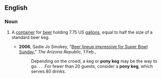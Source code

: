 ==English==

===Noun===
{{wikipedia}}
{{en-noun|sg=[[pony]] [[keg]]}}

# {{US}} A [[container]] for [[beer]] holding 7.75 US [[gallon]]s, equal to half the size of a standard beer keg.
#*'''2006''', Sadie Jo Smokey, "[http://www.azcentral.com/arizonarepublic/food/articles/0201beer0201.html Beer lineup impressive for Super Bowl Sunday]," ''The Arizona Republic'', 1 Feb.,
#*:Depending on the crowd, a keg or '''pony keg''' may be the way to go. . . .For fewer than 20 guests, consider a '''pony keg''', which serves 80 drinks.